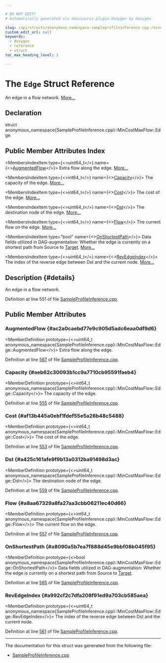 ```yaml
---

# DO NOT EDIT!
# Automatically generated via docusaurus-plugin-doxygen by Doxygen.

slug: /api/structs/anonymous-namespace-sampleprofileinference-cpp-/mincostmaxflow/edge
custom_edit_url: null
keywords:
  - doxygen
  - reference
  - struct
toc_max_heading_level: 3

---
```





# The `Edge` Struct Reference

<DoxygenPage pluginConfig={pluginConfig}>

An edge in a flow network. <a href="#details">More...</a>

## Declaration

<CodeBlock>struct anonymous_namespace{SampleProfileInference.cpp}::MinCostMaxFlow::Edge</CodeBlock>

## Public Member Attributes Index

<MembersIndex>

<MembersIndexItem
  type={<>uint64&#95;t</>}
  name={<><a href="#ac2a0caebd77e9c905d5adc6eaa0df9d6">AugmentedFlow</a></>}>
Extra flow along the edge. <a href="#ac2a0caebd77e9c905d5adc6eaa0df9d6">More...</a>
</MembersIndexItem>

<MembersIndexItem
  type={<>int64&#95;t</>}
  name={<><a href="#aeb62c30093b1cc9a7710cb95591faeb4">Capacity</a></>}>
The capacity of the edge. <a href="#aeb62c30093b1cc9a7710cb95591faeb4">More...</a>
</MembersIndexItem>

<MembersIndexItem
  type={<>int64&#95;t</>}
  name={<><a href="#af13b445a0ebf1fdef55e5a26b48c5488">Cost</a></>}>
The cost of the edge. <a href="#af13b445a0ebf1fdef55e5a26b48c5488">More...</a>
</MembersIndexItem>

<MembersIndexItem
  type={<>uint64&#95;t</>}
  name={<><a href="#a425c161afe9f9b13a0312ba91498d3ac">Dst</a></>}>
The destination node of the edge. <a href="#a425c161afe9f9b13a0312ba91498d3ac">More...</a>
</MembersIndexItem>

<MembersIndexItem
  type={<>int64&#95;t</>}
  name={<><a href="#a8aa67329a8fa27aa3cbb06211ec40d66">Flow</a></>}>
The current flow on the edge. <a href="#a8aa67329a8fa27aa3cbb06211ec40d66">More...</a>
</MembersIndexItem>

<MembersIndexItem
  type="bool"
  name={<><a href="#a8090a5b7ea7f888d45e9bbf08b045f95">OnShortestPath</a></>}>
Data fields utilized in DAG-augmentation: Whether the edge is currently on a shortest path from Source to <a href="/docs/api/classes/llvm/target">Target</a>. <a href="#a8090a5b7ea7f888d45e9bbf08b045f95">More...</a>
</MembersIndexItem>

<MembersIndexItem
  type={<>uint64&#95;t</>}
  name={<><a href="#a992cf2c7dfa208f91ed9a703cb585aea">RevEdgeIndex</a></>}>
The index of the reverse edge between Dst and the current node. <a href="#a992cf2c7dfa208f91ed9a703cb585aea">More...</a>
</MembersIndexItem>

</MembersIndex>

## Description {#details}

An edge in a flow network.

Definition at line 551 of file <a href="/docs/api/files/lib/lib/transforms/lib/transforms/utils/sampleprofileinference-cpp">SampleProfileInference.cpp</a>.

<SectionDefinition>

## Public Member Attributes

### AugmentedFlow {#ac2a0caebd77e9c905d5adc6eaa0df9d6}

<MemberDefinition
  prototype={<>uint64&#95;t anonymous&#95;namespace&#123;SampleProfileInference.cpp&#125;::MinCostMaxFlow::Edge::AugmentedFlow</>}>
Extra flow along the edge.

Definition at line <a href="/docs/api/files/lib/lib/transforms/lib/transforms/utils/sampleprofileinference-cpp/#l00567">567</a> of file <a href="/docs/api/files/lib/lib/transforms/lib/transforms/utils/sampleprofileinference-cpp">SampleProfileInference.cpp</a>.
</MemberDefinition>

### Capacity {#aeb62c30093b1cc9a7710cb95591faeb4}

<MemberDefinition
  prototype={<>int64&#95;t anonymous&#95;namespace&#123;SampleProfileInference.cpp&#125;::MinCostMaxFlow::Edge::Capacity</>}>
The capacity of the edge.

Definition at line <a href="/docs/api/files/lib/lib/transforms/lib/transforms/utils/sampleprofileinference-cpp/#l00555">555</a> of file <a href="/docs/api/files/lib/lib/transforms/lib/transforms/utils/sampleprofileinference-cpp">SampleProfileInference.cpp</a>.
</MemberDefinition>

### Cost {#af13b445a0ebf1fdef55e5a26b48c5488}

<MemberDefinition
  prototype={<>int64&#95;t anonymous&#95;namespace&#123;SampleProfileInference.cpp&#125;::MinCostMaxFlow::Edge::Cost</>}>
The cost of the edge.

Definition at line <a href="/docs/api/files/lib/lib/transforms/lib/transforms/utils/sampleprofileinference-cpp/#l00553">553</a> of file <a href="/docs/api/files/lib/lib/transforms/lib/transforms/utils/sampleprofileinference-cpp">SampleProfileInference.cpp</a>.
</MemberDefinition>

### Dst {#a425c161afe9f9b13a0312ba91498d3ac}

<MemberDefinition
  prototype={<>uint64&#95;t anonymous&#95;namespace&#123;SampleProfileInference.cpp&#125;::MinCostMaxFlow::Edge::Dst</>}>
The destination node of the edge.

Definition at line <a href="/docs/api/files/lib/lib/transforms/lib/transforms/utils/sampleprofileinference-cpp/#l00559">559</a> of file <a href="/docs/api/files/lib/lib/transforms/lib/transforms/utils/sampleprofileinference-cpp">SampleProfileInference.cpp</a>.
</MemberDefinition>

### Flow {#a8aa67329a8fa27aa3cbb06211ec40d66}

<MemberDefinition
  prototype={<>int64&#95;t anonymous&#95;namespace&#123;SampleProfileInference.cpp&#125;::MinCostMaxFlow::Edge::Flow</>}>
The current flow on the edge.

Definition at line <a href="/docs/api/files/lib/lib/transforms/lib/transforms/utils/sampleprofileinference-cpp/#l00557">557</a> of file <a href="/docs/api/files/lib/lib/transforms/lib/transforms/utils/sampleprofileinference-cpp">SampleProfileInference.cpp</a>.
</MemberDefinition>

### OnShortestPath {#a8090a5b7ea7f888d45e9bbf08b045f95}

<MemberDefinition
  prototype={<>bool anonymous&#95;namespace&#123;SampleProfileInference.cpp&#125;::MinCostMaxFlow::Edge::OnShortestPath</>}>
Data fields utilized in DAG-augmentation: Whether the edge is currently on a shortest path from Source to <a href="/docs/api/classes/llvm/target">Target</a>.

Definition at line <a href="/docs/api/files/lib/lib/transforms/lib/transforms/utils/sampleprofileinference-cpp/#l00565">565</a> of file <a href="/docs/api/files/lib/lib/transforms/lib/transforms/utils/sampleprofileinference-cpp">SampleProfileInference.cpp</a>.
</MemberDefinition>

### RevEdgeIndex {#a992cf2c7dfa208f91ed9a703cb585aea}

<MemberDefinition
  prototype={<>uint64&#95;t anonymous&#95;namespace&#123;SampleProfileInference.cpp&#125;::MinCostMaxFlow::Edge::RevEdgeIndex</>}>
The index of the reverse edge between Dst and the current node.

Definition at line <a href="/docs/api/files/lib/lib/transforms/lib/transforms/utils/sampleprofileinference-cpp/#l00561">561</a> of file <a href="/docs/api/files/lib/lib/transforms/lib/transforms/utils/sampleprofileinference-cpp">SampleProfileInference.cpp</a>.
</MemberDefinition>

</SectionDefinition>

<hr/>

The documentation for this struct was generated from the following file:

<ul>
<li><a href="/docs/api/files/lib/lib/transforms/lib/transforms/utils/sampleprofileinference-cpp">SampleProfileInference.cpp</a></li>
</ul>

</DoxygenPage>
